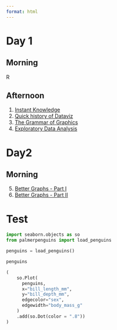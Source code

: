 ```yaml
---
format: html
---
```



# Day 1 

## Morning

R

## Afternoon



1. [Instant Knowledge](200-instant-data.html)
2. [Quick history of Dataviz](210-history.html)
3. [The Grammar of Graphics](220-gg.html)
4. [Exploratory Data Analysis](230-eda.html)

# Day2

## Morning

5. [Better Graphs - Part I](310-better-graphs.html)
6. [Better Graphs - Part II](320-better-graphs-2.html)


# Test


```python
import seaborn.objects as so
from palmerpenguins import load_penguins 
```

```python
penguins = load_penguins()
```

```python
penguins
```

```python
(
    so.Plot(
      penguins,
      x="bill_length_mm",
      y="bill_depth_mm",
      edgecolor="sex",
      edgewidth="body_mass_g"
    )
    .add(so.Dot(color = ".8"))
)

```

